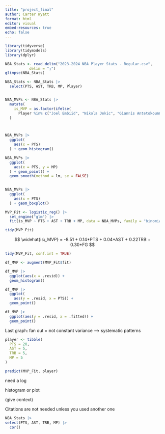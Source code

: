 ```yaml
---
title: "project_final"
author: Carter Wyatt
format: html
editor: visual
embed-resources: true
echo: false
---
```


```r
library(tidyverse)
library(tidymodels)
library(dplyr)
```

```r
NBA_Stats <- read_delim("2023-2024 NBA Player Stats - Regular.csv",
           delim = ";")
glimpse(NBA_Stats)

NBA_Stats <- NBA_Stats |>
  select(PTS, AST, TRB, MP, Player)


NBA_MVPs <- NBA_Stats |>
  mutate(
    is_MVP = as.factor(ifelse(
      Player %in% c("Joel Embiid", "Nikola Jokic", "Giannis Antetokounmpo", "James Harden", "Russell Westbrook", "Stephen Curry", "Kevin Durant", "LeBron James"), 1, 0))
  )




```

```r
NBA_MVPs |>
  ggplot(
    aes(x = PTS)
  ) + geom_histogram()
```

```r

NBA_MVPs |>
  ggplot(
    aes(x = PTS, y = MP)
  ) + geom_point() +
  geom_smooth(method = lm, se = FALSE)
  

```

```r
NBA_MVPs |>
  ggplot(
    aes(x = PTS)
  ) + geom_boxplot()
```

```r
MVP_Fit <- logistic_reg() |>
  set_engine("glm") |>
  fit(is_MVP ~ PTS + AST + TRB + MP, data = NBA_MVPs, family = "binomial")

tidy(MVP_Fit) 
```

$$
\widehat{is\_MVP} = -8.51 + 0.14*PTS + 0.04*AST + 0.22TRB + 0.30*FG 
$$

```r
tidy(MVP_Fit, conf.int = TRUE) 
```

```r
df_MVP <- augment(MVP_Fit$fit)

df_MVP |>
  ggplot(aes(x = .resid)) +
  geom_histogram()
```

```r
df_MVP |>
  ggplot(
    aes(y = .resid, x = PTS)) +
  geom_point()
```

```r
df_MVP |>
  ggplot(aes(y = .resid, x = .fitted)) +
  geom_point()
```

Last graph: fan out = not constant variance --\> systematic patterns

```r
player <- tibble(
  PTS = 20,
  AST = 5, 
  TRB = 5, 
  MP = 5
)

predict(MVP_Fit, player)
```

need a log

histogram or plot

(give context)

Citations are not needed unless you used another one

```r
NBA_Stats |> 
select(PTS, AST, TRB, MP) |>
  cor()
```
